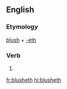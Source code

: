 ==English==

===Etymology===
[[blush]] + [[-eth]]

===Verb===
{{head|en|verb form}}

# {{en-archaic third-person singular of|blush}}

[[fr:blusheth]]
[[hi:blusheth]]